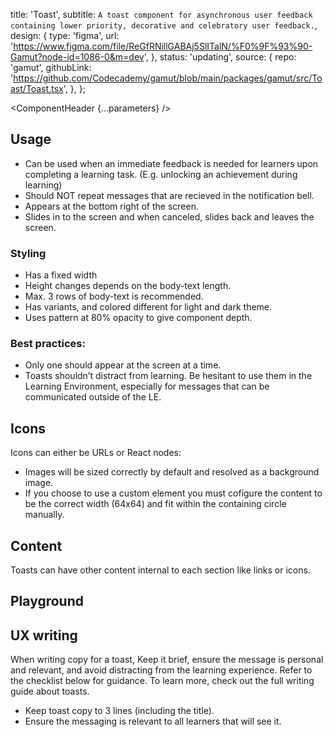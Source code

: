 


  title: 'Toast',
  subtitle: `A toast component for asynchronous user feedback containing lower priority, decorative and celebratory user feedback.`,
  design: {
    type: 'figma',
    url: 'https://www.figma.com/file/ReGfRNillGABAj5SlITalN/%F0%9F%93%90-Gamut?node-id=1086-0&m=dev',
  },
  status: 'updating',
  source: {
    repo: 'gamut',
    githubLink:
      'https://github.com/Codecademy/gamut/blob/main/packages/gamut/src/Toast/Toast.tsx',
  },
};

<Meta of={ToastStories} />

<ComponentHeader {...parameters} />

## Usage

- Can be used when an immediate feedback is needed for learners upon completing a learning task. (E.g. unlocking an achievement during learning)
- Should NOT repeat messages that are recieved in the notification bell.
- Appears at the bottom right of the screen.
- Slides in to the screen and when canceled, slides back and leaves the screen.

### Styling

- Has a fixed width
- Height changes depends on the body-text length.
- Max. 3 rows of body-text is recommended.
- Has variants, and colored different for light and dark theme.
- Uses pattern at 80% opacity to give component depth.

### Best practices:

- Only one should appear at the screen at a time.
- Toasts shouldn’t distract from learning. Be hesitant to use them in the Learning Environment, especially for messages that can be communicated outside of the LE.

## Icons

Icons can either be URLs or React nodes:

- Images will be sized correctly by default and resolved as a background image.
- If you choose to use a custom element you must cofigure the content to be the correct width (64x64) and fit within the containing circle manually.

<Canvas of={ToastStories.Icons} />

## Content

Toasts can have other content internal to each section like links or icons.

<Canvas of={ToastStories.ContentIcon} />

<Canvas of={ToastStories.ContentLink} />

## Playground

<Canvas sourceState="shown" of={ToastStories.Default} />

<Controls />

## UX writing

When writing copy for a toast, Keep it brief, ensure the message is personal and relevant, and avoid distracting from the learning experience. Refer to the checklist below for guidance. To learn more, check out the full <LinkTo id="ux-writing-component-guidelines-toasts--page">writing guide about toasts</LinkTo>.

- Keep toast copy to 3 lines (including the title).
- Ensure the messaging is relevant to all learners that will see it.
